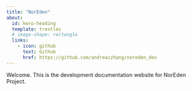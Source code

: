 ```yaml
---
title: "NorEden"
about:
  id: hero-heading
  template: trestles
  # image-shape: rectangle
  links:
    - icon: github
      text: Github
      href: https://github.com/andreaczhang/noreden_dev
---
```


::: {#hero-heading}

Welcome. This is the development documentation website for NorEden Project.

:::

